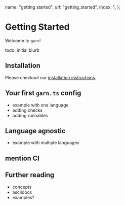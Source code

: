  name: "getting started",
  url: "getting_started",
  index: 1,
};

# Getting Started

Welcome to `garn`!

todo: initial blurb

## Installation

Please checkout our [installation instructions](/docs/installing).

## Your first `garn.ts` config

- example with one language
- adding checks
- adding runnables

## Language agnostic

- example with multiple languages

## mention CI

## Further reading

- concepts
- asciidocs
- examples?
